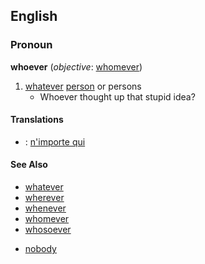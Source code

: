 ==English==
===Pronoun===
'''whoever''' (''objective'': [[whomever]])
# [[whatever]] [[person]] or persons
#* Whoever thought up that stupid idea?
====Translations====
*{{fr}}: [[n'importe qui]]
====See Also====
*[[whatever]]
*[[wherever]]
*[[whenever]]
*[[whomever]]
*[[whosoever]]
<!--*[[w:Shakira|Shakira]] {what is the significance of this link?}-->
*[[nobody]]